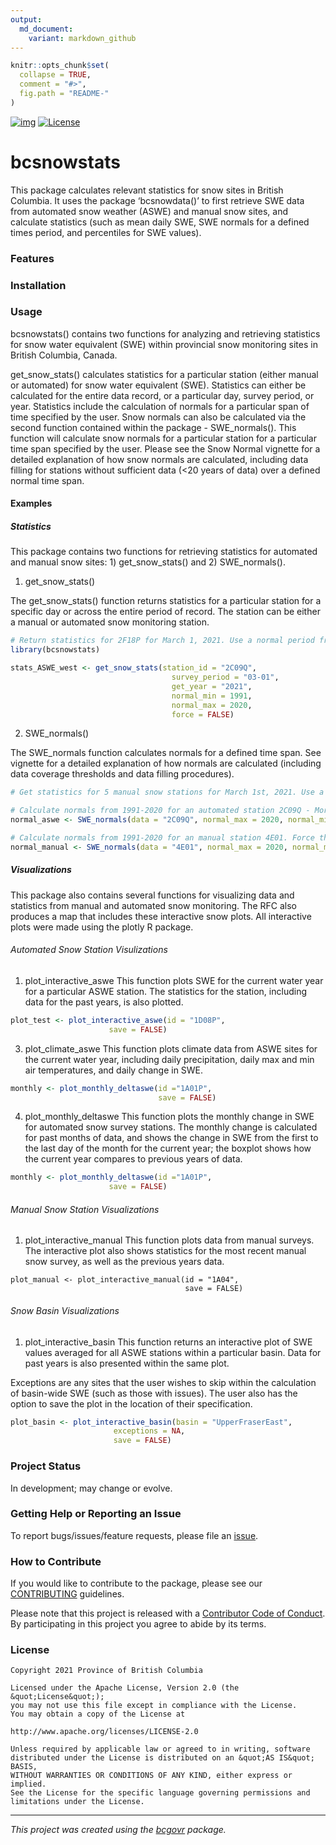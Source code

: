 ```yaml
---
output:
  md_document:
    variant: markdown_github
---
```

<!--
Copyright 2021 Province of British Columbia
Licensed under the Apache License, Version 2.0 (the "License");
you may not use this file except in compliance with the License.
You may obtain a copy of the License at
http://www.apache.org/licenses/LICENSE-2.0
Unless required by applicable law or agreed to in writing, software distributed under the License is distributed on an "AS IS" BASIS,
WITHOUT WARRANTIES OR CONDITIONS OF ANY KIND, either express or implied.
See the License for the specific language governing permissions and limitations under the License.
-->

```r
knitr::opts_chunk$set(
  collapse = TRUE,
  comment = "#>",
  fig.path = "README-"
)
```

<!-- badges: start -->
[![img](https://img.shields.io/badge/Lifecycle-Maturing-007EC6)](https://github.com/bcgov/repomountie/blob/master/doc/lifecycle-badges.md)
[![License](https://img.shields.io/badge/License-Apache%202.0-blue.svg)](https://opensource.org/licenses/Apache-2.0) 
<!-- badges: end -->

# bcsnowstats

This package calculates relevant statistics for snow sites in British Columbia. It uses the package 'bcsnowdata()' to first retrieve SWE data from automated snow weather (ASWE) and manual snow sites, and calculate statistics (such as mean daily SWE, SWE normals for a defined times period, and percentiles for SWE values).

### Features

### Installation

### Usage

bcsnowstats() contains two functions for analyzing and retrieving statistics for snow water equivalent (SWE) within provincial snow monitoring sites in British Columbia, Canada.

get_snow_stats() calculates statistics for a particular station (either manual or automated) for snow water equivalent (SWE). Statistics can either be calculated for the entire data record, or a particular day, survey period, or year. Statistics include the calculation of normals for a particular span of time specified by the user. Snow normals can also be calculated via the second function contained within the package - SWE_normals(). This function will calculate snow normals for a particular station for a particular time span specified by the user. Please see the Snow Normal vignette for a detailed explanation of how snow normals are calculated, including data filling for stations without sufficient data (<20 years of data) over a defined normal time span.

#### Examples

##### Statistics

This package contains two functions for retrieving statistics for automated and manual snow sites: 1) get_snow_stats() and 2) SWE_normals().

1. get_snow_stats()

The get_snow_stats() function returns statistics for a particular station for a specific day or across the entire period of record. The station can be either a manual or automated snow monitoring station.

```r
# Return statistics for 2F18P for March 1, 2021. Use a normal period from 1991-2020. Force the recalculation of the normals.
library(bcsnowstats)

stats_ASWE_west <- get_snow_stats(station_id = "2C09Q",
                                    survey_period = "03-01",
                                    get_year = "2021",
                                    normal_min = 1991,
                                    normal_max = 2020,
                                    force = FALSE)
```

2. SWE_normals()

The SWE_normals function calculates normals for a defined time span. See vignette for a detailed explanation of how normals are calculated (including data coverage thresholds and data filling procedures).

```r
# Get statistics for 5 manual snow stations for March 1st, 2021. Use a normal period of 1991-2020.

# Calculate normals from 1991-2020 for an automated station 2C09Q - Morrisey Ridge. Force the re-download of data.
normal_aswe <- SWE_normals(data = "2C09Q", normal_max = 2020, normal_min = 1991, force = TRUE)

# Calculate normals from 1991-2020 for an manual station 4E01. Force the re-download of data.
normal_manual <- SWE_normals(data = "4E01", normal_max = 2020, normal_min = 1991, force = TRUE)

```

##### Visualizations

This package also contains several functions for visualizing data and statistics from manual and automated snow monitoring. The RFC also produces a map that includes these interactive snow plots. All interactive plots were made using the plotly R package. 

###### Automated Snow Station Visulizations

1. plot_interactive_aswe
This function plots SWE for the current water year for a particular ASWE station. The statistics for the station, including data for the past years, is also plotted.
```r
plot_test <- plot_interactive_aswe(id = "1D08P",
                      save = FALSE)
```


3. plot_climate_aswe
This function plots climate data from ASWE sites for the current water year, including daily precipitation, daily max and min air temperatures, and daily change in SWE.

```r
monthly <- plot_monthly_deltaswe(id ="1A01P",
                                 save = FALSE)
```

4. plot_monthly_deltaswe
This function plots the monthly change in SWE for automated snow survey stations. The monthly change is calculated for past months of data, and shows the change in SWE from the first to the last day of the month for the current year; the boxplot shows how the current year compares to previous years of data.

```r
monthly <- plot_monthly_deltaswe(id ="1A01P", 
                      save = FALSE)
```

###### Manual Snow Station Visualizations
1. plot_interactive_manual
This function plots data from manual surveys. The interactive plot also shows statistics for the most recent manual snow survey, as well as the previous years data.

```rplot_manual
plot_manual <- plot_interactive_manual(id = "1A04",
                                       save = FALSE)
```

###### Snow Basin Visualizations
1. plot_interactive_basin
This function returns an interactive plot of SWE values averaged for all ASWE stations within a particular basin. Data for past years is also presented within the same plot.

Exceptions are any sites that the user wishes to skip within the calculation of basin-wide SWE (such as those with issues). The user also has the option to save the plot in the location of their specification.

```r
plot_basin <- plot_interactive_basin(basin = "UpperFraserEast",
                       exceptions = NA,
                       save = FALSE)
```

### Project Status

In development; may change or evolve.

### Getting Help or Reporting an Issue

To report bugs/issues/feature requests, please file an [issue](https://github.com/bcgov/bcsnowstats/issues/).

### How to Contribute

If you would like to contribute to the package, please see our 
[CONTRIBUTING](CONTRIBUTING.md) guidelines.

Please note that this project is released with a [Contributor Code of Conduct](CODE_OF_CONDUCT.md). By participating in this project you agree to abide by its terms.

### License

```
Copyright 2021 Province of British Columbia

Licensed under the Apache License, Version 2.0 (the &quot;License&quot;);
you may not use this file except in compliance with the License.
You may obtain a copy of the License at

http://www.apache.org/licenses/LICENSE-2.0

Unless required by applicable law or agreed to in writing, software distributed under the License is distributed on an &quot;AS IS&quot; BASIS,
WITHOUT WARRANTIES OR CONDITIONS OF ANY KIND, either express or implied.
See the License for the specific language governing permissions and limitations under the License.
```

---
*This project was created using the [bcgovr](https://github.com/bcgov/bcgovr) package.* 
